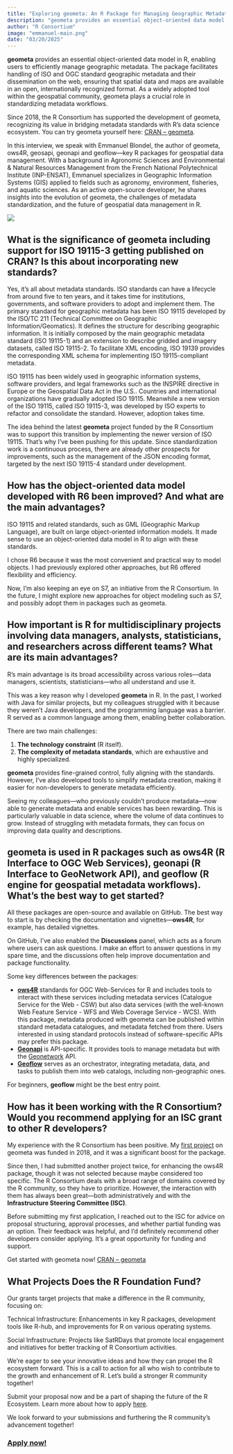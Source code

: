 ```yaml
---
title: "Exploring geometa: An R Package for Managing Geographic Metadata"
description: "geometa provides an essential object-oriented data model in R, enabling users to efficiently manage geographic metadata. The package facilitates handling of ISO and OGC standard geographic metadata and their dissemination on the web, ensuring that spatial data and maps are available in an open, internationally recognized format."
author: "R Consortium"
image: "emmanuel-main.png"
date: "03/20/2025"
---
```


**geometa** provides an essential object-oriented data model in R, enabling users to efficiently manage geographic metadata. The package facilitates handling of ISO and OGC standard geographic metadata and their dissemination on the web, ensuring that spatial data and maps are available in an open, internationally recognized format. As a widely adopted tool within the geospatial community, geometa plays a crucial role in standardizing metadata workflows.

Since 2018, the R Consortium has supported the development of geometa, recognizing its value in bridging metadata standards with R’s data science ecosystem. You can try geometa yourself here: [CRAN – geometa](https://cran.r-project.org/package=geometa).

In this interview, we speak with Emmanuel Blondel, the author of geometa, ows4R, geosapi, geonapi and geoflow—key R packages for geospatial data management. With a background in Agronomic Sciences and Environmental & Natural Resources Management from the French National Polytechnical Institute (INP-ENSAT), Emmanuel specializes in Geographic Information Systems (GIS) applied to fields such as agronomy, environment, fisheries, and aquatic sciences. As an active open-source developer, he shares insights into the evolution of geometa, the challenges of metadata standardization, and the future of geospatial data management in R.

![](emmanuel.png)

## What is the significance of geometa including support for ISO 19115-3 getting published on CRAN? Is this about incorporating new standards?

Yes, it’s all about metadata standards. ISO standards can have a lifecycle from around five to ten years, and it takes time for institutions, governments, and software providers to adopt and implement them. The primary standard for geographic metadata has been ISO 19115 developed by the ISO/TC 211 (Technical Committee on Geographic Information/Geomatics). It defines the structure for describing geographic information. It is initially composed by the main geographic metadata standard (ISO 19115-1) and an extension to describe gridded and imagery datasets, called ISO 19115-2. To facilitate XML encoding, ISO 19139 provides the corresponding XML schema for implementing ISO 19115-compliant metadata.

ISO 19115 has been widely used in geographic information systems, software providers, and legal frameworks such as the INSPIRE directive in Europe or the Geospatial Data Act in the U.S.. Countries and international organizations have gradually adopted ISO 19115. Meanwhile a new version of the ISO 19115, called ISO 19115-3, was developed by ISO experts to refactor and consolidate the standard. However, adoption takes time.

The idea behind the latest **geometa** project funded by the R Consortium was to support this transition by implementing the newer version of ISO 19115. That’s why I’ve been pushing for this update. Since standardization work is a continuous process, there are already other prospects for improvements, such as the management of the JSON encoding format, targeted by the next ISO 19115-4 standard under development.


## How has the object-oriented data model developed with R6 been improved? And what are the main advantages?

ISO 19115 and related standards, such as GML (Geographic Markup Language), are built on large object-oriented information models. It made sense to use an object-oriented data model in R to align with these standards.

I chose R6 because it was the most convenient and practical way to model objects. I had previously explored other approaches, but R6 offered flexibility and efficiency.

Now, I’m also keeping an eye on S7, an initiative from the R Consortium. In the future, I might explore new approaches for object modeling such as S7, and possibly adopt them in packages such as geometa.

## How important is R for multidisciplinary projects involving data managers, analysts, statisticians, and researchers across different teams? What are its main advantages?

R's main advantage is its broad accessibility across various roles—data managers, scientists, statisticians—who all understand and use it.

This was a key reason why I developed **geometa** in R. In the past, I worked with Java for similar projects, but my colleagues struggled with it because they weren’t Java developers, and the programming language was a barrier. R served as a common language among them, enabling better collaboration.

There are two main challenges:

1. **The technology constraint** (R itself).
2. **The complexity of metadata standards**, which are exhaustive and highly specialized.

**geometa** provides fine-grained control, fully aligning with the standards. However, I’ve also developed tools to simplify metadata creation, making it easier for non-developers to generate metadata efficiently.

Seeing my colleagues—who previously couldn’t produce metadata—now able to generate metadata and enable services has been rewarding. This is particularly valuable in data science, where the volume of data continues to grow. Instead of struggling with metadata formats, they can focus on improving data quality and descriptions.

## geometa is used in R packages such as ows4R (R Interface to OGC Web Services), geonapi (R Interface to GeoNetwork API), and geoflow (R engine for geospatial metadata workflows). What's the best way to get started?


All these packages are open-source and available on GitHub. The best way to start is by checking the documentation and vignettes—**ows4R**, for example, has detailed vignettes.


On GitHub, I’ve also enabled the **Discussions** panel, which acts as a forum where users can ask questions. I make an effort to answer questions in my spare time, and the discussions often help improve documentation and package functionality.


Some key differences between the packages:


* **[ows4R](https://cran.r-project.org/package=ows4R)** standards for OGC Web-Services for R and includes tools to interact with these services including metadata services (Catalogue Service for the Web - CSW) but also data services (with the well-known Web Feature Service - WFS and Web Coverage Service - WCS). With this package, metadata produced with geometa can be published within standard metadata catalogues, and metadata fetched from there. Users interested in using standard protocols instead of software-specific APIs may prefer this package. 
* **[Geonapi](https://cran.r-project.org/package=geonapi)** is API-specific. It provides tools to manage metadata but with the [Geonetwork](https://geonetwork-opensource.org/) API.
* **[Geoflow](https://github.com/r-geoflow/geoflow)** serves as an orchestrator, integrating metadata, data, and tasks to publish them into web catalogs, including non-geographic ones.

For beginners, **geoflow** might be the best entry point.


## How has it been working with the R Consortium? Would you recommend applying for an ISC grant to other R developers?


My experience with the R Consortium has been positive. My [first project](https://r-consortium.org/all-projects/2018-group-2.html#strengthening-of-r-in-support-of-spatial-data-infrastructures-management-geometa-and-ows4r-r-packages) on geometa was funded in 2018, and it was a significant boost for the package.

Since then, I had submitted another project twice, for enhancing the ows4R package, though it was not selected because maybe considered too specific. The R Consortium deals with a broad range of domains covered by the R community, so they have to prioritize. However, the interaction with them has always been great—both administratively and with the **Infrastructure Steering Committee (ISC)**.

Before submitting my first application, I reached out to the ISC for advice on proposal structuring, approval processes, and whether partial funding was an option. Their feedback was helpful, and I’d definitely recommend other developers consider applying. It’s a great opportunity for funding and support.

Get started with geometa now! [CRAN – geometa](https://cran.r-project.org/web/packages/geometa/index.html)


## What Projects Does the R Foundation Fund?


Our grants target projects that make a difference in the R community, focusing on:


Technical Infrastructure: Enhancements in key R packages, development tools like R-hub, and improvements for R on various operating systems.


Social Infrastructure: Projects like SatRDays that promote local engagement and initiatives for better tracking of R Consortium activities.


We’re eager to see your innovative ideas and how they can propel the R ecosystem forward. This is a call to action for all who wish to contribute to the growth and enhancement of R. Let’s build a stronger R community together!


Submit your proposal now and be a part of shaping the future of the R Ecosystem. Learn more about how to apply [here](https://www.r-consortium.org/all-projects/call-for-proposals).


We look forward to your submissions and furthering the R community’s advancement together!


### [Apply now!](https://r-consortium.org/all-projects/callforproposals.html)

